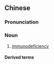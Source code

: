 ==Chinese==
{{zh-forms|type=22}}
{{wikipedia|lang=zh}}

===Pronunciation===
{{zh-pron
|m=miǎnyì quēxiàn
|c=min5 jik6 kyut3 haam6,min5 jik6 kyut3 ham6
|cat=n
}}

===Noun===
{{zh-noun}}

# {{lb|zh|immunology}} [[immunodeficiency]]

====Derived terms====
{{zh-der|人類免疫缺陷病毒}}